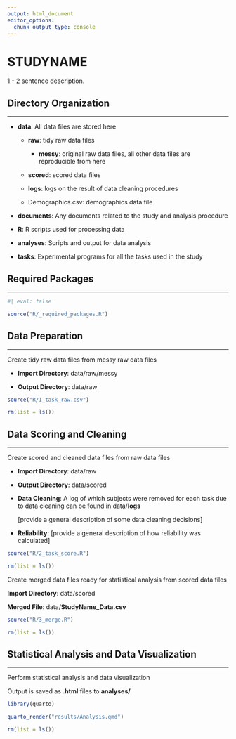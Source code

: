 ```yaml
---
output: html_document
editor_options: 
  chunk_output_type: console
---
```


# STUDYNAME

1 - 2 sentence description.

## Directory Organization

------------------------------------------------------------------------

-   **data**: All data files are stored here

    -   **raw**: tidy raw data files

        -   **messy**: original raw data files, all other data files are reproducible from here

    -   **scored**: scored data files

    -   **logs**: logs on the result of data cleaning procedures

    -   Demographics.csv: demographics data file

-   **documents**: Any documents related to the study and analysis procedure

-   **R**: R scripts used for processing data

-   **analyses**: Scripts and output for data analysis

-   **tasks**: Experimental programs for all the tasks used in the study

## Required Packages

------------------------------------------------------------------------

```r
#| eval: false

source("R/_required_packages.R")
```

## Data Preparation

------------------------------------------------------------------------

Create tidy raw data files from messy raw data files

-   **Import Directory**: data/raw/messy

-   **Output Directory**: data/raw

```r
source("R/1_task_raw.csv")

rm(list = ls())
```

## Data Scoring and Cleaning

------------------------------------------------------------------------

Create scored and cleaned data files from raw data files

-   **Import Directory**: data/raw

-   **Output Directory**: data/scored

-   **Data Cleaning**: A log of which subjects were removed for each task due to data cleaning can be found in data/**logs**

    \[provide a general description of some data cleaning decisions\]

-   **Reliability**: \[provide a general description of how reliability was calculated\]

```r
source("R/2_task_score.R")

rm(list = ls())
```

Create merged data files ready for statistical analysis from scored data files

**Import Directory**: data/scored

**Merged File**: data/**StudyName_Data.csv**

```r
source("R/3_merge.R")

rm(list = ls())
```

## Statistical Analysis and Data Visualization

------------------------------------------------------------------------

Perform statistical analysis and data visualization

Output is saved as **.html** files to **analyses/**

```r
library(quarto)

quarto_render("results/Analysis.qmd")

rm(list = ls())
```
